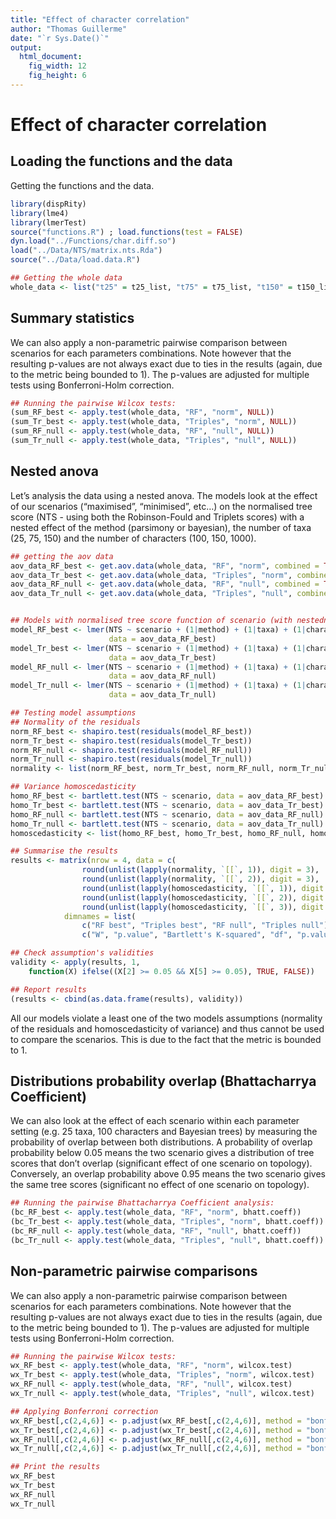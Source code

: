 ```yaml
---
title: "Effect of character correlation"
author: "Thomas Guillerme"
date: "`r Sys.Date()`"
output:
  html_document:
    fig_width: 12
    fig_height: 6
---
```


Effect of character correlation
===============


Loading the functions and the data
-----------------------------------

Getting the functions and the data.

```r
library(dispRity)
library(lme4)
library(lmerTest)
source("functions.R") ; load.functions(test = FALSE)
dyn.load("../Functions/char.diff.so")
load("../Data/NTS/matrix.nts.Rda")
source("../Data/load.data.R")

## Getting the whole data
whole_data <- list("t25" = t25_list, "t75" = t75_list, "t150" = t150_list)
```


Summary statistics
-----------------------------------

We can also apply a non-parametric pairwise comparison between scenarios for each parameters combinations.
Note however that the resulting p-values are not always exact due to ties in the results (again, due to the metric being bounded to 1).
The p-values are adjusted for multiple tests using Bonferroni-Holm correction.

```r
## Running the pairwise Wilcox tests:
(sum_RF_best <- apply.test(whole_data, "RF", "norm", NULL))
(sum_Tr_best <- apply.test(whole_data, "Triples", "norm", NULL))
(sum_RF_null <- apply.test(whole_data, "RF", "null", NULL))
(sum_Tr_null <- apply.test(whole_data, "Triples", "null", NULL))

```




Nested anova
-----------------------------------

Let's analysis the data using a nested anova.
The models look at the effect of our scenarios ("maximised", "minimised", etc...) on the normalised tree score (NTS - using both the Robinson-Fould and Triplets scores) with a nested effect of the method (parsimony or bayesian), the number of taxa (25, 75, 150) and the number of characters (100, 150, 1000).

```r
## getting the aov data
aov_data_RF_best <- get.aov.data(whole_data, "RF", "norm", combined = TRUE)
aov_data_Tr_best <- get.aov.data(whole_data, "Triples", "norm", combined = TRUE)
aov_data_RF_null <- get.aov.data(whole_data, "RF", "null", combined = TRUE)
aov_data_Tr_null <- get.aov.data(whole_data, "Triples", "null", combined = TRUE)


## Models with normalised tree score function of scenario (with nestedness)
model_RF_best <- lmer(NTS ~ scenario + (1|method) + (1|taxa) + (1|character),
                      data = aov_data_RF_best)
model_Tr_best <- lmer(NTS ~ scenario + (1|method) + (1|taxa) + (1|character),
                      data = aov_data_Tr_best)
model_RF_null <- lmer(NTS ~ scenario + (1|method) + (1|taxa) + (1|character),
                      data = aov_data_RF_null)
model_Tr_null <- lmer(NTS ~ scenario + (1|method) + (1|taxa) + (1|character),
                      data = aov_data_Tr_null)

## Testing model assumptions
## Normality of the residuals
norm_RF_best <- shapiro.test(residuals(model_RF_best))
norm_Tr_best <- shapiro.test(residuals(model_Tr_best))
norm_RF_null <- shapiro.test(residuals(model_RF_null))
norm_Tr_null <- shapiro.test(residuals(model_Tr_null))
normality <- list(norm_RF_best, norm_Tr_best, norm_RF_null, norm_Tr_null)

## Variance homoscedasticity
homo_RF_best <- bartlett.test(NTS ~ scenario, data = aov_data_RF_best)
homo_Tr_best <- bartlett.test(NTS ~ scenario, data = aov_data_Tr_best)
homo_RF_null <- bartlett.test(NTS ~ scenario, data = aov_data_RF_null)
homo_Tr_null <- bartlett.test(NTS ~ scenario, data = aov_data_Tr_null)
homoscedasticity <- list(homo_RF_best, homo_Tr_best, homo_RF_null, homo_Tr_null)

## Summarise the results
results <- matrix(nrow = 4, data = c(
                round(unlist(lapply(normality, `[[`, 1)), digit = 3),
                round(unlist(lapply(normality, `[[`, 2)), digit = 3),
                round(unlist(lapply(homoscedasticity, `[[`, 1)), digit = 3),
                round(unlist(lapply(homoscedasticity, `[[`, 2)), digit = 3),
                round(unlist(lapply(homoscedasticity, `[[`, 3)), digit = 3)),
            dimnames = list(
                c("RF best", "Triples best", "RF null", "Triples null"),
                c("W", "p.value", "Bartlett's K-squared", "df", "p.value")))

## Check assumption's validities
validity <- apply(results, 1,
    function(X) ifelse((X[2] >= 0.05 && X[5] >= 0.05), TRUE, FALSE))

## Report results
(results <- cbind(as.data.frame(results), validity))

```

All our models violate a least one of the two models assumptions (normality of the residuals and homoscedasticity of variance) and thus cannot be used to compare the scenarios.
This is due to the fact that the metric is bounded to 1.

Distributions probability overlap (Bhattacharrya Coefficient)
-----------------------------------

We can also look at the effect of each scenario within each parameter setting (e.g. 25 taxa, 100 characters and Bayesian trees) by measuring the probability of overlap between both distributions.
A probability of overlap probability below 0.05 means the two scenario gives a distribution of tree scores that don't overlap (significant effect of one scenario on topology).
Conversely, an overlap probability above 0.95 means the two scenario gives the same tree scores (significant no effect of one scenario on topology).

```r
## Running the pairwise Bhattacharrya Coefficient analysis:
(bc_RF_best <- apply.test(whole_data, "RF", "norm", bhatt.coeff))
(bc_Tr_best <- apply.test(whole_data, "Triples", "norm", bhatt.coeff))
(bc_RF_null <- apply.test(whole_data, "RF", "null", bhatt.coeff))
(bc_Tr_null <- apply.test(whole_data, "Triples", "null", bhatt.coeff))
```


Non-parametric pairwise comparisons
-----------------------------------

We can also apply a non-parametric pairwise comparison between scenarios for each parameters combinations.
Note however that the resulting p-values are not always exact due to ties in the results (again, due to the metric being bounded to 1).
The p-values are adjusted for multiple tests using Bonferroni-Holm correction.

```r
## Running the pairwise Wilcox tests:
wx_RF_best <- apply.test(whole_data, "RF", "norm", wilcox.test)
wx_Tr_best <- apply.test(whole_data, "Triples", "norm", wilcox.test)
wx_RF_null <- apply.test(whole_data, "RF", "null", wilcox.test)
wx_Tr_null <- apply.test(whole_data, "Triples", "null", wilcox.test)

## Applying Bonferroni correction
wx_RF_best[,c(2,4,6)] <- p.adjust(wx_RF_best[,c(2,4,6)], method = "bonferroni")
wx_Tr_best[,c(2,4,6)] <- p.adjust(wx_Tr_best[,c(2,4,6)], method = "bonferroni")
wx_RF_null[,c(2,4,6)] <- p.adjust(wx_RF_null[,c(2,4,6)], method = "bonferroni")
wx_Tr_null[,c(2,4,6)] <- p.adjust(wx_Tr_null[,c(2,4,6)], method = "bonferroni")

## Print the results
wx_RF_best
wx_Tr_best
wx_RF_null
wx_Tr_null
```

